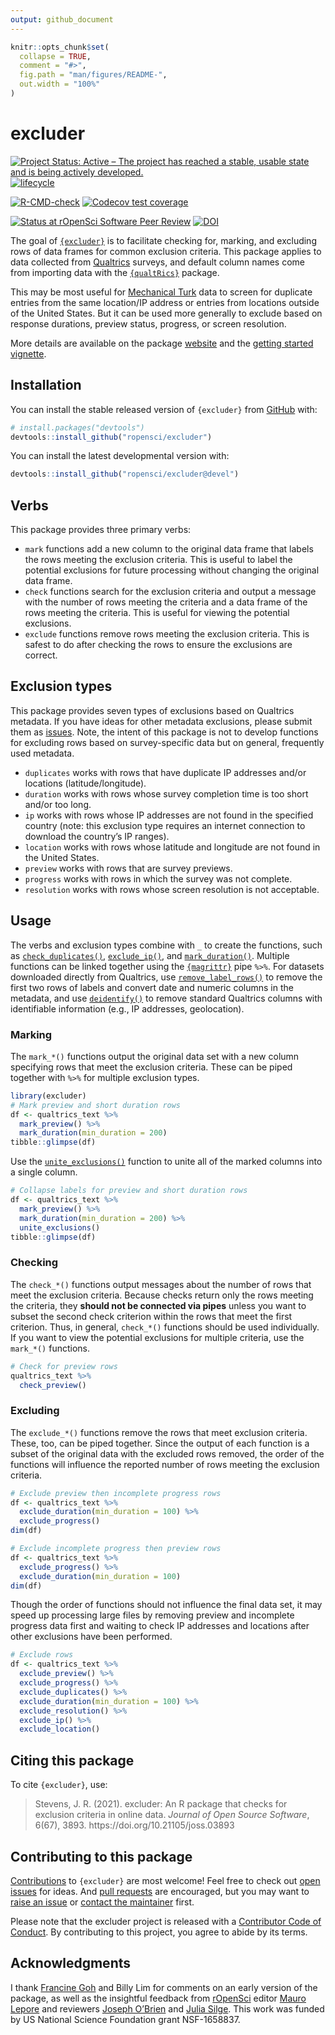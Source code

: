 ```yaml
---
output: github_document
---
```


<!-- README.md is generated from README.Rmd. Please edit that file -->

```r
knitr::opts_chunk$set(
  collapse = TRUE,
  comment = "#>",
  fig.path = "man/figures/README-",
  out.width = "100%"
)
```

# excluder

<!-- badges: start -->
[![Project Status: Active – The project has reached a stable, usable state and is being actively developed.](https://www.repostatus.org/badges/latest/active.svg)](https://www.repostatus.org/#active)
[![lifecycle](man/figures/lifecycle-stable.svg)](https://lifecycle.r-lib.org/articles/stages.html#stable)

[![R-CMD-check](https://github.com/ropensci/excluder/workflows/R-CMD-check/badge.svg)](https://github.com/ropensci/excluder/actions)
[![Codecov test coverage](https://codecov.io/gh/jeffreyrstevens/excluder/branch/main/graph/badge.svg)](https://app.codecov.io/gh/jeffreyrstevens/excluder?branch=main)

[![Status at rOpenSci Software Peer Review](https://badges.ropensci.org/455_status.svg)](https://github.com/ropensci/software-review/issues/455)
[![DOI](https://joss.theoj.org/papers/10.21105/joss.03893/status.svg)](https://doi.org/10.21105/joss.03893)
<!-- badges: end -->

The goal of [`{excluder}`](https://docs.ropensci.org/excluder/) is to facilitate checking for, marking, and excluding rows of data frames for common exclusion criteria. This package applies to data collected from [Qualtrics](https://www.qualtrics.com/) surveys, and default column names come from importing data with the  [`{qualtRics}`](https://docs.ropensci.org/qualtRics/) package.

This may be most useful for [Mechanical Turk](https://www.mturk.com/) data to screen for duplicate entries from the same location/IP address or entries from locations outside of the United States. But it can be used more generally to exclude based on response durations, preview status, progress, or screen resolution.

More details are available on the package [website](https://docs.ropensci.org/excluder/) and the [getting started vignette](https://docs.ropensci.org/excluder/articles/getting_started.html).

## Installation

You can install the stable released version of `{excluder}` from [GitHub](https://github.com/) with:

```r
# install.packages("devtools")
devtools::install_github("ropensci/excluder")
```

You can install the latest developmental version with:

```r
devtools::install_github("ropensci/excluder@devel")
```


## Verbs
This package provides three primary verbs:

* `mark` functions add a new column to the original data frame that labels the rows meeting the exclusion criteria. This is useful to label the potential exclusions for future processing without changing the original data frame.
* `check` functions search for the exclusion criteria and output a message with the number of rows meeting the criteria and a data frame of the rows meeting the criteria. This is useful for viewing the potential exclusions.
* `exclude` functions remove rows meeting the exclusion criteria. This is safest to do after checking the rows to ensure the exclusions are correct.

## Exclusion types
This package provides seven types of exclusions based on Qualtrics metadata. If you have ideas for other metadata exclusions, please submit them as [issues](https://github.com/ropensci/excluder/issues). Note, the intent of this package is not to develop functions for excluding rows based on survey-specific data but on general, frequently used metadata.

* `duplicates` works with rows that have duplicate IP addresses and/or locations (latitude/longitude).
* `duration` works with rows whose survey completion time is too short and/or too long.
* `ip` works with rows whose IP addresses are not found in the specified country (note: this exclusion type requires an internet connection to download the country's IP ranges).
* `location` works with rows whose latitude and longitude are not found in the United States.
* `preview` works with rows that are survey previews.
* `progress` works with rows in which the survey was not complete.
* `resolution` works with rows whose screen resolution is not acceptable.


## Usage

The verbs and exclusion types combine with `_` to create the functions, such as [`check_duplicates()`](https://docs.ropensci.org/excluder/reference/check_duplicates.html), [`exclude_ip()`](https://docs.ropensci.org/excluder/reference/exclude_ip.html), and [`mark_duration()`](https://docs.ropensci.org/excluder/reference/mark_duration.html). Multiple functions can be linked together using the [`{magrittr}`](https://magrittr.tidyverse.org/) pipe `%>%`. For datasets downloaded directly from Qualtrics, use [`remove_label_rows()`](https://docs.ropensci.org/excluder/reference/remove_label_rows.html) to remove the first two rows of labels and convert date and numeric columns in the metadata, and use [`deidentify()`](https://docs.ropensci.org/excluder/reference/deidentify.html) to remove standard Qualtrics columns with identifiable information (e.g., IP addresses, geolocation).

### Marking
The `mark_*()` functions output the original data set with a new column specifying rows that meet the exclusion criteria. These can be piped together with `%>%` for multiple exclusion types.

```r
library(excluder)
# Mark preview and short duration rows
df <- qualtrics_text %>%
  mark_preview() %>%
  mark_duration(min_duration = 200)
tibble::glimpse(df)
```

Use the [`unite_exclusions()`](https://docs.ropensci.org/excluder/reference/unite_exclusions.html) function to unite all of the marked columns into a single column.
```r
# Collapse labels for preview and short duration rows
df <- qualtrics_text %>%
  mark_preview() %>%
  mark_duration(min_duration = 200) %>%
  unite_exclusions()
tibble::glimpse(df)
```

### Checking

The `check_*()` functions output messages about the number of rows that meet the exclusion criteria. Because checks return only the rows meeting the criteria, they **should not be connected via pipes** unless you want to subset the second check criterion within the rows that meet the first criterion. Thus, in general, `check_*()` functions should be used individually. If you want to view the potential exclusions for multiple criteria, use the `mark_*()` functions.

```r
# Check for preview rows
qualtrics_text %>%
  check_preview()
```

### Excluding
The `exclude_*()` functions remove the rows that meet exclusion criteria. These, too, can be piped together. Since the output of each function is a subset of the original data with the excluded rows removed, the order of the functions will influence the reported number of rows meeting the exclusion criteria.

```r
# Exclude preview then incomplete progress rows
df <- qualtrics_text %>%
  exclude_duration(min_duration = 100) %>%
  exclude_progress()
dim(df)
```
```r
# Exclude incomplete progress then preview rows
df <- qualtrics_text %>%
  exclude_progress() %>%
  exclude_duration(min_duration = 100)
dim(df)
```
Though the order of functions should not influence the final data set, it may speed up processing large files by removing preview and incomplete progress data first and waiting to check IP addresses and locations after other exclusions have been performed.

```r
# Exclude rows
df <- qualtrics_text %>%
  exclude_preview() %>%
  exclude_progress() %>%
  exclude_duplicates() %>%
  exclude_duration(min_duration = 100) %>%
  exclude_resolution() %>%
  exclude_ip() %>%
  exclude_location()
```

## Citing this package

To cite `{excluder}`, use:

> Stevens, J. R. (2021). excluder: An R package that checks for exclusion criteria in online data. _Journal of Open Source Software_, 6(67), 3893. https://doi.org/10.21105/joss.03893


## Contributing to this package

[Contributions](https://docs.ropensci.org/excluder/CONTRIBUTING.html) to `{excluder}` are most welcome! Feel free to check out [open issues](https://github.com/ropensci/excluder/issues) for ideas. And [pull requests](https://github.com/ropensci/excluder/pulls) are encouraged, but you may want to [raise an issue](https://github.com/ropensci/excluder/issues/new/choose) or [contact the maintainer](mailto:jeffrey.r.stevens@gmail.com) first.

Please note that the excluder project is released with a [Contributor Code of Conduct](https://ropensci.org/code-of-conduct/). By contributing to this project, you agree to abide by its terms.

## Acknowledgments

I thank [Francine Goh](https://orcid.org/0000-0002-7364-4398) and Billy Lim for comments on an early version of the package, as well as the insightful feedback from [rOpenSci](https://ropensci.org/) editor [Mauro Lepore](https://orcid.org/0000-0002-1986-7988) and reviewers [Joseph O'Brien](https://orcid.org/0000-0001-9851-5077) and [Julia Silge](https://orcid.org/0000-0002-3671-836X). This work was funded by US National Science Foundation grant NSF-1658837.
